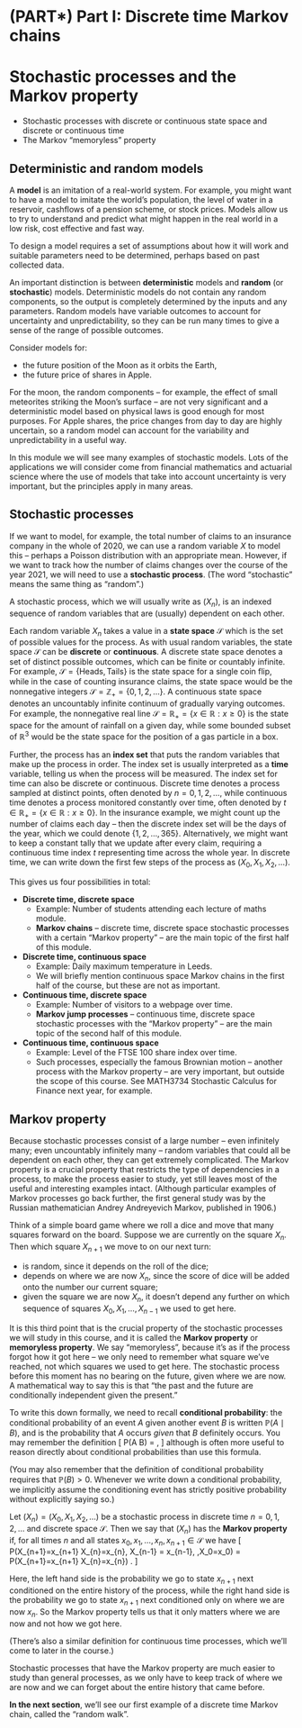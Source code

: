 # (PART\*) Part I: Discrete time Markov chains  {-}



# Stochastic processes and the Markov property  {#S01-stochastic-processes}


::: {.mysummary}
* Stochastic processes with discrete or continuous state space and discrete or continuous time
* The Markov "memoryless" property
:::



## Deterministic and random models {#models}


A **model** is an imitation of a real-world system. For example, you might want to have a model to imitate the world's population, the level of water in a reservoir, cashflows of a pension scheme, or stock prices. Models allow us to try to understand and predict what might happen in the real world in a low risk, cost effective and fast way.

To design a model requires a set of assumptions about how it will work and suitable parameters need to be determined, perhaps based on past collected data.

An important distinction is between **deterministic** models and **random** (or **stochastic**) models. Deterministic models do not contain any random components, so the output is completely determined by the inputs and any parameters. Random models have variable outcomes to account for uncertainty and unpredictability, so they can be run many times to give a sense of the range of possible outcomes.

Consider models for:

* the future position of the Moon as it orbits the Earth,
* the future price of shares in Apple.

For the moon, the random components -- for example, the effect of small meteorites striking the Moon's surface -- are not very significant and a deterministic model based on physical laws is good enough for most purposes. For Apple shares, the price changes from day to day are highly uncertain, so a random model can account for the variability and unpredictability in a useful way.

In this module we will see many examples of stochastic models.  Lots of the applications we will consider come from financial mathematics and actuarial science where the use of models that take into account uncertainty is very important, but the principles apply in many areas.



## Stochastic processes  {#stochastic-processes}


If we want to model, for example, the total number of claims to an insurance company in the whole of 2020, we can use a random variable $X$ to model this -- perhaps a Poisson distribution with an appropriate mean. However, if we want to track how the number of claims changes over the course of the year 2021, we will need to use a **stochastic process**. (The word "stochastic" means the same thing as "random".)

A stochastic process, which we will usually write as $(X_n)$, is an indexed sequence of random variables that are (usually) dependent on each other.

Each random variable $X_n$ takes a value in a **state space** $\mathcal S$ which is the set of possible values for the process. As with usual random variables, the state space $\mathcal S$ can be **discrete** or **continuous**. A discrete state space denotes a set of distinct possible outcomes, which can be finite or countably infinite. For example, $\mathcal S = \{\text{Heads},\text{Tails}\}$ is the state space for a single coin flip, while in the case of counting insurance claims, the state space would be the nonnegative integers $\mathcal S = \mathbb Z_+ = \{0,1,2,\dots\}$. A continuous state space denotes an uncountably infinite continuum of gradually varying outcomes. For example, the nonnegative real line $\mathcal S = \mathbb R_+ = \{x \in \mathbb R : x \geq 0\}$ is the state space for the amount of rainfall on a given day, while some bounded subset of $\mathbb R^3$ would be the state space for the position of a gas particle in a box.

Further, the process has an **index set** that puts the random variables that make up the process in order. The index set is usually interpreted as a **time** variable, telling us when the process will be measured. The index set for time can also be discrete or continuous. Discrete time denotes a process sampled at distinct points, often denoted by $n = 0,1,2,\dots$, while continuous time denotes a process monitored constantly over time, often denoted by $t \in \mathbb R_+ = \{x \in \mathbb R : x \geq 0\}$. In the insurance example, we might count up the number of claims each day -- then the discrete index set will be the days of the year, which we could denote $\{1,2,\dots,365\}$. Alternatively, we might want to keep a constant tally that we update after every claim, requiring a continuous time index $t$ representing time across the whole year. In discrete time, we can write down the first few steps of the process as $(X_0, X_1, X_2, \dots)$.

This gives us four possibilities in total:

* **Discrete time, discrete space**
   * Example: Number of students attending each lecture of maths module.
   * **Markov chains** -- discrete time, discrete space stochastic processes with a certain "Markov property" -- are the main topic of the first half of this module.
* **Discrete time, continuous space**
   * Example: Daily maximum temperature in Leeds.
   * We will briefly mention continuous space Markov chains in the first half of the course, but these are not as important.
* **Continuous time, discrete space**
   * Example: Number of visitors to a webpage over time.
   * **Markov jump processes** -- continuous time, discrete space stochastic processes with the "Markov property" -- are the main topic of the second half of this module.
* **Continuous time, continuous space**
   * Example: Level of the FTSE 100 share index over time.
   * Such processes, especially the famous Brownian motion -- another process with the Markov property -- are very important, but outside the scope of this course.  See MATH3734 Stochastic Calculus for Finance next year, for example.



## Markov property  {#markov-property}


Because stochastic processes consist of a large number -- even infinitely many; even uncountably infinitely many -- random variables that could all be dependent on each other, they can get extremely complicated. The Markov property is a crucial property that restricts the type of dependencies in a process, to make the process easier to study, yet still leaves most of the useful and interesting examples intact. (Although particular examples of Markov processes go back further, the first general study was by the Russian mathematician Andrey Andreyevich Markov, published in 1906.)

Think of a simple board game where we roll a dice and move that many squares forward on the board. Suppose we are currently on the square $X_n$. Then which square $X_{n+1}$ we move to on our next turn:

* is random, since it depends on the roll of the dice;
* depends on where we are now $X_n$, since the score of dice will be added onto the number our current square;
* given the square we are now $X_n$, it doesn't depend any further on which sequence of squares $X_0, X_1, \dots, X_{n-1}$ we used to get here.

It is this third point that is the crucial property of the stochastic processes we will study in this course, and it is called the **Markov property** or **memoryless property**.  We say "memoryless", because it's as if the process forgot how it got here -- we only need to remember what square we've reached, not which squares we used to get here. The stochastic process before this moment has no bearing on the future, given where we are now. A mathematical way to say this is that "the past and the future are conditionally independent given the present."

To write this down formally, we need to recall **conditional probability**: the conditional probability of an event $A$ given another event $B$ is written $\mathbb P(A \mid B)$, and is the probability that $A$ occurs *given* that $B$ definitely occurs. You may remember the definition
  \[ \mathbb P(A \mid B) = \frac{\mathbb P(A \cap B)}{\mathbb P(B)} , \]
although is often more useful to reason directly about conditional probabilities than use this formula.

(You may also remember that the definition of conditional probability requires that $\mathbb P(B) > 0$. Whenever we write down a conditional probability, we implicitly assume the conditioning event has strictly positive probability without explicitly saying so.)

::: {.definition #def-markov-property}
Let $(X_n) = (X_0, X_1, X_2, \dots)$ be a stochastic process in discrete time $n = 0,1,2,\dots$ and discrete space $\mathcal S$. Then we say that $(X_n)$ has the **Markov property** if, for all times $n$ and all states $x_0, x_1, \dots,x_n, x_{n+1} \in \mathcal S$ we have
	\[ 	\mathbb P(X_{n+1}=x_{n+1} \mid X_{n}=x_{n}, X_{n-1} = x_{n-1}, \dots,X_0=x_0) = \mathbb P(X_{n+1}=x_{n+1} \mid X_{n}=x_{n}) . \]
:::

Here, the left hand side is the probability we go to state $x_{n+1}$ next conditioned on the entire history of the process, while the right hand side is the probability we go to state $x_{n+1}$ next conditioned only on where we are now $x_n$. So the Markov property tells us that it only matters where we are now and not how we got here.

(There's also a similar definition for continuous time processes, which we'll come to later in the course.)

Stochastic processes that have the Markov property are much easier to study than general processes, as we only have to keep track of where we are now and we can forget about the entire history that came before.

::: {.mysummary}
**In the next section**, we'll see our first example of a discrete time Markov chain, called the "random walk".
:::



